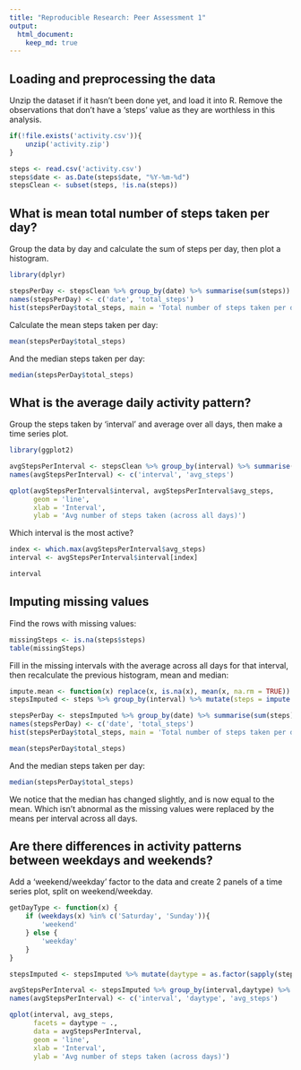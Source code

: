```yaml
---
title: "Reproducible Research: Peer Assessment 1"
output: 
  html_document:
    keep_md: true
---
```



## Loading and preprocessing the data

Unzip the dataset if it hasn't been done yet, and load it into R. Remove the  
observations that don't have a 'steps' value as they are worthless in this analysis.

```r
if(!file.exists('activity.csv')){
    unzip('activity.zip')
}

steps <- read.csv('activity.csv')
steps$date <- as.Date(steps$date, "%Y-%m-%d")
stepsClean <- subset(steps, !is.na(steps))
```


## What is mean total number of steps taken per day?

Group the data by day and calculate the sum of steps per day, then plot a histogram.

```r
library(dplyr)

stepsPerDay <- stepsClean %>% group_by(date) %>% summarise(sum(steps))
names(stepsPerDay) <- c('date', 'total_steps')
hist(stepsPerDay$total_steps, main = 'Total number of steps taken per day', xlab = 'Number of steps')
```

Calculate the mean steps taken per day:

```r
mean(stepsPerDay$total_steps)
```

And the median steps taken per day:

```r
median(stepsPerDay$total_steps)
```

## What is the average daily activity pattern?

Group the steps taken by 'interval' and average over all days, then make a time series plot.

```r
library(ggplot2)

avgStepsPerInterval <- stepsClean %>% group_by(interval) %>% summarise(mean(steps))
names(avgStepsPerInterval) <- c('interval', 'avg_steps')

qplot(avgStepsPerInterval$interval, avgStepsPerInterval$avg_steps, 
      geom = 'line',
      xlab = 'Interval',
      ylab = 'Avg number of steps taken (across all days)')
```

Which interval is the most active?

```r
index <- which.max(avgStepsPerInterval$avg_steps)
interval <- avgStepsPerInterval$interval[index]

interval
```

## Imputing missing values

Find the rows with missing values:

```r
missingSteps <- is.na(steps$steps)
table(missingSteps)
```

Fill in the missing intervals with the average across all days for that interval,
then recalculate the previous histogram, mean and median:

```r
impute.mean <- function(x) replace(x, is.na(x), mean(x, na.rm = TRUE))
stepsImputed <- steps %>% group_by(interval) %>% mutate(steps = impute.mean(steps)) %>% ungroup()

stepsPerDay <- stepsImputed %>% group_by(date) %>% summarise(sum(steps))
names(stepsPerDay) <- c('date', 'total_steps')
hist(stepsPerDay$total_steps, main = 'Total number of steps taken per day', xlab = 'Number of steps')
```

```r
mean(stepsPerDay$total_steps)
```

And the median steps taken per day:

```r
median(stepsPerDay$total_steps)
```

We notice that the median has changed slightly, and is now equal to the mean. Which
isn't abnormal as the missing values were replaced by the means per interval across all days.

## Are there differences in activity patterns between weekdays and weekends?

Add a 'weekend/weekday' factor to the data and create 2 panels of a time series plot,
split on weekend/weekday.

```r
getDayType <- function(x) {
    if (weekdays(x) %in% c('Saturday', 'Sunday')){
        'weekend'
    } else {
        'weekday'
    }
}

stepsImputed <- stepsImputed %>% mutate(daytype = as.factor(sapply(stepsImputed$date, getDayType)))

avgStepsPerInterval <- stepsImputed %>% group_by(interval,daytype) %>% summarise(mean(steps))
names(avgStepsPerInterval) <- c('interval', 'daytype', 'avg_steps')

qplot(interval, avg_steps, 
      facets = daytype ~ .,
      data = avgStepsPerInterval,
      geom = 'line',
      xlab = 'Interval',
      ylab = 'Avg number of steps taken (across days)')
```